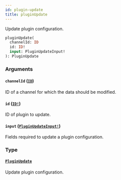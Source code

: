 ```yaml
---
id: plugin-update
title: pluginUpdate
---
```


Update plugin configuration.

```graphql
pluginUpdate(
  channelId: ID
  id: ID!
  input: PluginUpdateInput!
): PluginUpdate

```

### Arguments

#### `channelId` ([`ID`](/docs/developer/api-reference/scalars/id))

ID of a channel for which the data should be modified.

#### `id` ([`ID!`](/docs/developer/api-reference/scalars/id))

ID of plugin to update.

#### `input` ([`PluginUpdateInput!`](/docs/developer/api-reference/inputs/plugin-update-input))

Fields required to update a plugin configuration.

### Type

#### [`PluginUpdate`](/docs/developer/api-reference/objects/plugin-update)

Update plugin configuration.

